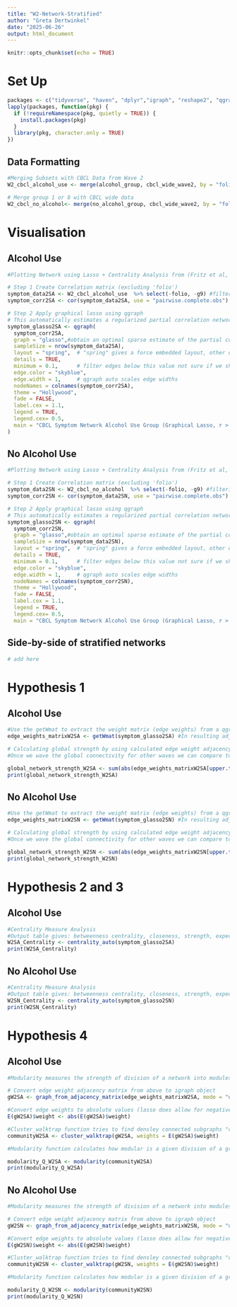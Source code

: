 ```yaml
---
title: "W2-Network-Stratified"
author: "Greta Dertwinkel"
date: "2025-06-26"
output: html_document
---
```


```r
knitr::opts_chunk$set(echo = TRUE)
```

# Set Up
```r
packages <- c("tidyverse", "haven", "dplyr","igraph", "reshape2", "qgraph")
lapply(packages, function(pkg) {
  if (!requireNamespace(pkg, quietly = TRUE)) {
    install.packages(pkg)
  }
  library(pkg, character.only = TRUE)
})
```

## Data Formatting
```r
#Merging Subsets with CBCL Data from Wave 2
W2_cbcl_alcohol_use <- merge(alcohol_group, cbcl_wide_wave2, by = "folio")

# Merge group 1 or 8 with CBCL wide data
W2_cbcl_no_alcohol<- merge(no_alcohol_group, cbcl_wide_wave2, by = "folio")
```

# Visualisation

## Alcohol Use 
```r
#Plotting Network using Lasso + Centrality Analysis from (Fritz et al, 2020)}

# Step 1 Create Correlation matrix (excluding 'folio')
symptom_data2SA <- W2_cbcl_alcohol_use  %>% select(-folio, -g9) #filtering participant ID 
symptom_corr2SA <- cor(symptom_data2SA, use = "pairwise.complete.obs") # cor function computes the correlation between columns x and y,  "pairwise.complete.obscomputes each pairwise correlation using only the rows (observations) that have non-missing values for that pair of variables

# Step 2 Apply graphical lasso using qgraph
# This automatically estimates a regularized partial correlation network
symptom_glasso2SA <- qgraph(
  symptom_corr2SA,
  graph = "glasso",#obtain an optimal sparse estimate of the partial correlation matrix using the glasso package (Friedman, Hastie and Tibshirani, 2011)
  sampleSize = nrow(symptom_data2SA),
  layout = "spring",  # "spring" gives a force embedded layout, other options are "circle" or "groups", in fritz paper she used "layout"
  details = TRUE,
  minimum = 0.1,      # filter edges below this value not sure if we should filter for a maximum too 
  edge.color = "skyblue",
  edge.width = 1,     # qgraph auto scales edge widths
  nodeNames = colnames(symptom_corr2SA),
  theme = "Hollywood",
  fade = FALSE,
  label.cex = 1.1,
  legend = TRUE,
  legend.cex= 0.5,
  main = "CBCL Symptom Network Alcohol Use Group (Graphical Lasso, r > 0.4)"
)
```

## No Alcohol Use
```r
#Plotting Network using Lasso + Centrality Analysis from (Fritz et al, 2020)}

# Step 1 Create Correlation matrix (excluding 'folio')
symptom_data2SN <- W2_cbcl_no_alcohol  %>% select(-folio, -g9) #filtering participant ID 
symptom_corr2SN <- cor(symptom_data2SN, use = "pairwise.complete.obs") # cor function computes the correlation between columns x and y,  "pairwise.complete.obscomputes each pairwise correlation using only the rows (observations) that have non-missing values for that pair of variables

# Step 2 Apply graphical lasso using qgraph
# This automatically estimates a regularized partial correlation network
symptom_glasso2SN <- qgraph(
  symptom_corr2SN,
  graph = "glasso",#obtain an optimal sparse estimate of the partial correlation matrix using the glasso package (Friedman, Hastie and Tibshirani, 2011)
  sampleSize = nrow(symptom_data2SN),
  layout = "spring",  # "spring" gives a force embedded layout, other options are "circle" or "groups", in fritz paper she used "layout"
  details = TRUE,
  minimum = 0.1,      # filter edges below this value not sure if we should filter for a maximum too 
  edge.color = "skyblue",
  edge.width = 1,     # qgraph auto scales edge widths
  nodeNames = colnames(symptom_corr2SN),
  theme = "Hollywood",
  fade = FALSE,
  label.cex = 1.1,
  legend = TRUE,
  legend.cex= 0.5,
  main = "CBCL Symptom Network Alcohol Use Group (Graphical Lasso, r > 0.4)")

```
## Side-by-side of stratified networks 
```r
# add here

```


# Hypothesis 1
## Alcohol Use 
```r
#Use the getWmat to extract the weight matrix (edge weights) from a qgraph object 
edge_weights_matrixW2SA <- getWmat(symptom_glasso2SA) #In resulting adjacency matrix each cell represents the edge weight correlation between variables can be positive (direct relationship ) or negative (inverse relationship) or 0 (no edge)

# Calculating global strength by using calculated edge weight adjacency matrix from above, excludes diagnoal (repeated relationships), extracts only unique edge weights, takes their absolute value and adds them all up thus global network  strength = sum of absolute edge weights
#Once we wave the global connectivity for other waves we can compare to see if other waves have greater or decreased symptomp connectivity 

global_network_strength_W2SA <- sum(abs(edge_weights_matrixW2SA[upper.tri(edge_weights_matrixW2SA)]))
print(global_network_strength_W2SA)
```

## No Alcohol Use
```r
#Use the getWmat to extract the weight matrix (edge weights) from a qgraph object 
edge_weights_matrixW2SN <- getWmat(symptom_glasso2SN) #In resulting adjacency matrix each cell represents the edge weight correlation between variables can be positive (direct relationship ) or negative (inverse relationship) or 0 (no edge)

# Calculating global strength by using calculated edge weight adjacency matrix from above, excludes diagnoal (repeated relationships), extracts only unique edge weights, takes their absolute value and adds them all up thus global network  strength = sum of absolute edge weights
#Once we wave the global connectivity for other waves we can compare to see if other waves have greater or decreased symptomp connectivity 

global_network_strength_W2SN <- sum(abs(edge_weights_matrixW2SN[upper.tri(edge_weights_matrixW2SN)]))
print(global_network_strength_W2SN)
```

# Hypothesis 2 and 3
## Alcohol Use
```r
#Centrality Measure Analysis 
#Output table gives: betweenness centrality, closeness, strength, expected influence, shortest path length 
W2SA_Centrality <- centrality_auto(symptom_glasso2SA)
print(W2SA_Centrality)
```

## No Alcohol Use
```r
#Centrality Measure Analysis 
#Output table gives: betweenness centrality, closeness, strength, expected influence, shortest path length 
W2SN_Centrality <- centrality_auto(symptom_glasso2SN)
print(W2SN_Centrality)
```


# Hypothesis 4
## Alcohol Use
```r
#Modularity measures the strength of division of a network into modules (i.e., communities or clusters). A higher Q (typically 0.3–0.7) indicates a clearer, well-separated modular structure.

# Convert edge weight adjacency matrix from above to igraph object
gW2SA <- graph_from_adjacency_matrix(edge_weights_matrixW2SA, mode = "undirected", weighted = TRUE, diag = FALSE)

#Convert edge weights to absolute values (lasso does allow for negative weight values)
E(gW2SA)$weight <- abs(E(gW2SA)$weight)

#Cluster_walktrap function tries to find densley connected subgraphs "communities" in a graph via random walks. The idea is that short random walks tend to stay in the same community 
communityW2SA <- cluster_walktrap(gW2SA, weights = E(gW2SA)$weight)

#Modularity function calculates how modular is a given division of a graph into subgraphs, from (McElroy et al) Q index >0.3 suggesting nodes are arranged in non-random communities 

modularity_Q_W2SA <- modularity(communityW2SA)
print(modularity_Q_W2SA)
```

## No Alcohol Use
```r
#Modularity measures the strength of division of a network into modules (i.e., communities or clusters). A higher Q (typically 0.3–0.7) indicates a clearer, well-separated modular structure.

# Convert edge weight adjacency matrix from above to igraph object
gW2SN <- graph_from_adjacency_matrix(edge_weights_matrixW2SN, mode = "undirected", weighted = TRUE, diag = FALSE)

#Convert edge weights to absolute values (lasso does allow for negative weight values)
E(gW2SN)$weight <- abs(E(gW2SN)$weight)

#Cluster_walktrap function tries to find densley connected subgraphs "communities" in a graph via random walks. The idea is that short random walks tend to stay in the same community 
communityW2SN <- cluster_walktrap(gW2SN, weights = E(gW2SN)$weight)

#Modularity function calculates how modular is a given division of a graph into subgraphs, from (McElroy et al) Q index >0.3 suggesting nodes are arranged in non-random communities 

modularity_Q_W2SN <- modularity(communityW2SN)
print(modularity_Q_W2SN)
```